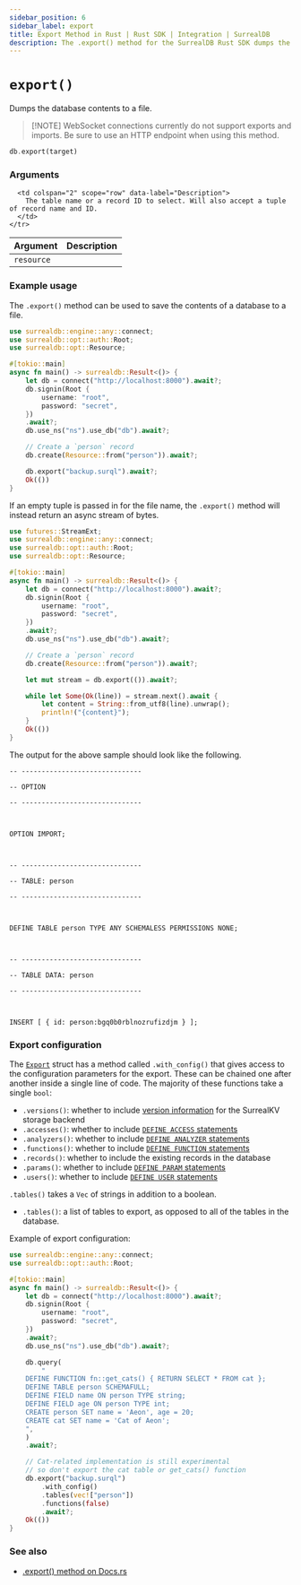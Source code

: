 ```yaml
---
sidebar_position: 6
sidebar_label: export
title: Export Method in Rust | Rust SDK | Integration | SurrealDB
description: The .export() method for the SurrealDB Rust SDK dumps the database contents to a file.
---
```



# `export()`

Dumps the database contents to a file.

> \[!NOTE]
> WebSocket connections currently do not support exports and imports. Be sure to use an HTTP endpoint when using this method.

```rust title="Method Syntax"
db.export(target)
```

### Arguments

<table>
  <thead>
    <tr>
      <th colspan="2" scope="col">Argument</th>
      <th colspan="2" scope="col">Description</th>
    </tr>
  </thead>

  <tbody>
    <tr>
      <td colspan="2" scope="row" data-label="Argument">
        <code>resource</code>
      </td>

      <td colspan="2" scope="row" data-label="Description">
        The table name or a record ID to select. Will also accept a tuple of record name and ID.
      </td>
    </tr>
  </tbody>
</table>

### Example usage

The `.export()` method can be used to save the contents of a database to a file.

```rust
use surrealdb::engine::any::connect;
use surrealdb::opt::auth::Root;
use surrealdb::opt::Resource;

#[tokio::main]
async fn main() -> surrealdb::Result<()> {
    let db = connect("http://localhost:8000").await?;
    db.signin(Root {
        username: "root",
        password: "secret",
    })
    .await?;
    db.use_ns("ns").use_db("db").await?;

    // Create a `person` record
    db.create(Resource::from("person")).await?;

    db.export("backup.surql").await?;
    Ok(())
}
```

If an empty tuple is passed in for the file name, the `.export()` method will instead return an async stream of bytes.

```rust
use futures::StreamExt;
use surrealdb::engine::any::connect;
use surrealdb::opt::auth::Root;
use surrealdb::opt::Resource;

#[tokio::main]
async fn main() -> surrealdb::Result<()> {
    let db = connect("http://localhost:8000").await?;
    db.signin(Root {
        username: "root",
        password: "secret",
    })
    .await?;
    db.use_ns("ns").use_db("db").await?;

    // Create a `person` record
    db.create(Resource::from("person")).await?;

    let mut stream = db.export(()).await?;

    while let Some(Ok(line)) = stream.next().await {
        let content = String::from_utf8(line).unwrap();
        println!("{content}");
    }
    Ok(())
}
```

The output for the above sample should look like the following.

```
-- ------------------------------

-- OPTION

-- ------------------------------



OPTION IMPORT;



-- ------------------------------

-- TABLE: person

-- ------------------------------



DEFINE TABLE person TYPE ANY SCHEMALESS PERMISSIONS NONE;



-- ------------------------------

-- TABLE DATA: person

-- ------------------------------



INSERT [ { id: person:bgq0b0rblnozrufizdjm } ];
```

### Export configuration

<Since v="v2.1.0" />

The [`Export`](https://docs.rs/surrealdb/2/surrealdb/method/struct.Export.html) struct has a method called `.with_config()` that gives access to the configuration parameters for the export. These can be chained one after another inside a single line of code. The majority of these functions take a single `bool`:

- `.versions()`: whether to include [version information](/docs/surrealql/statements/select#the-version-clause) for the SurrealKV storage backend
- `.accesses()`: whether to include [`DEFINE ACCESS` statements](/docs/surrealql/statements/define/access/record)
- `.analyzers()`: whether to include [`DEFINE ANALYZER` statements](/docs/surrealql/statements/define/analyzer)
- `.functions()`: whether to include [`DEFINE FUNCTION` statements](/docs/surrealql/statements/define/function)
- `.records()`: whether to include the existing records in the database
- `.params()`: whether to include [`DEFINE PARAM` statements](/docs/surrealql/statements/define/param)
- `.users()`: whether to include [`DEFINE USER` statements](/docs/surrealql/statements/define/user)

`.tables()` takes a `Vec` of strings in addition to a boolean.

- `.tables()`: a list of tables to export, as opposed to all of the tables in the database.

Example of export configuration:

```rust
use surrealdb::engine::any::connect;
use surrealdb::opt::auth::Root;

#[tokio::main]
async fn main() -> surrealdb::Result<()> {
    let db = connect("http://localhost:8000").await?;
    db.signin(Root {
        username: "root",
        password: "secret",
    })
    .await?;
    db.use_ns("ns").use_db("db").await?;

    db.query(
        "
    DEFINE FUNCTION fn::get_cats() { RETURN SELECT * FROM cat };
    DEFINE TABLE person SCHEMAFULL;
    DEFINE FIELD name ON person TYPE string;
    DEFINE FIELD age ON person TYPE int;
    CREATE person SET name = 'Aeon', age = 20;
    CREATE cat SET name = 'Cat of Aeon';
    ",
    )
    .await?;

    // Cat-related implementation is still experimental
    // so don't export the cat table or get_cats() function
    db.export("backup.surql")
        .with_config()
        .tables(vec!["person"])
        .functions(false)
        .await?;
    Ok(())
}
```

### See also

- [.export() method on Docs.rs](https://docs.rs/surrealdb/latest/surrealdb/struct.Surreal.html#method.export)
